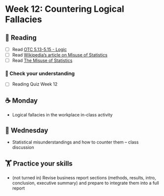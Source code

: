 # Week 12: Countering Logical Fallacies
  
## 📖 Reading

  - [ ] Read [OTC 5.13-5.15 - Logic](https://alg.manifoldapp.org/read/open-technical-communication/section/7899c269-bf9e-4d23-a881-0d43241fb1e5)
- [ ] Read [Wikipedia’s article on Misuse of Statistics](https://en.wikipedia.org/wiki/Misuse_of_statistics)
- [ ] Read [The Misuse of Statistics](https://doi.org/10.1080/08989620212968)

### 🎯 Check your understanding

- [ ] Reading Quiz Week 12

## ☕ Monday

- Logical fallacies in the workplace in-class activity
  
## 🐪 Wednesday

- Statistical misunderstandings and how to counter them -- class discussion

##  🏋️ Practice your skills

- (not turned in) Revise business report sections (methods, results, intro, conclusion, executive summary) and prepare to integrate them into a full report

